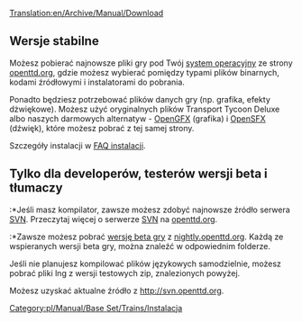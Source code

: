 [[Translation:en/Archive/Manual/Download]]
{{pl/Tłumaczenie|oryg. = Download
|z     = en
|na    = pl
|Postępy = 90
}}
{{pl/Spis treści}}
== Wersje stabilne ==
Możesz pobierać najnowsze pliki gry pod Twój [[pl/Archive/Compilation and Ports/System Operacyjny|system operacyjny]] ze strony [http://www.openttd.org/download-stable openttd.org], gdzie możesz wybierać pomiędzy typami plików binarnych, kodami źródłowymi i instalatorami do pobrania.

Ponadto będziesz potrzebować plików danych gry (np. grafika, efekty dżwiękowe). Możesz użyć oryginalnych plików Transport Tycoon Deluxe albo naszych darmowych alternatyw - [[pl/Archive/Community/OpenGFX Readme|OpenGFX]] (grafika) i [[pl/Archive/Community/Wymiana Efektów Dźwiękowych|OpenSFX]] (dźwięk), które możesz pobrać z tej samej strony.

Szczegóły instalacji w [[pl/Archive/Manual/FAQ Instalacji|FAQ instalacji]].

== Tylko dla developerów, testerów wersji beta i tłumaczy ==
:*Jeśli masz kompilator, zawsze możesz zdobyć najnowsze źródło serwera [[pl/Development/FAQ rozwoju|SVN]]. Przeczytaj więcej o serwerze [[pl/Development/FAQ rozwoju|SVN]] na [http://www.openttd.org/development openttd.org].
:*Zawsze możesz pobrać [[pl/Archive/Community/Wersje nightly|wersję beta gry]] z [http://nightly.openttd.org/ nightly.openttd.org].  Każdą ze wspieranych wersji beta gry, można znaleźć w odpowiednim folderze.

Jeśli nie planujesz kompilować plików językowych samodzielnie, możesz pobrać pliki lng z wersji testowych zip, znalezionych powyżej.

Możesz uzyskać aktualne źródło z [http://svn.openttd.org/ http://svn.openttd.org].
[[Category:pl/Manual/Base Set/Trains/Instalacja]]